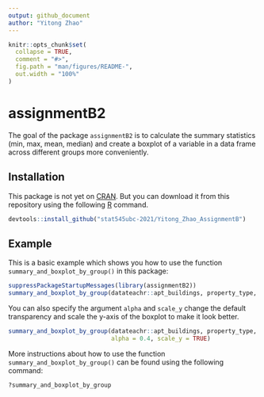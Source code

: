 ```yaml
---
output: github_document
author: "Yitong Zhao"
---
```


<!-- README.md is generated from README.Rmd. Please edit that file -->

```r
knitr::opts_chunk$set(
  collapse = TRUE,
  comment = "#>",
  fig.path = "man/figures/README-",
  out.width = "100%"
)
```

# assignmentB2

<!-- badges: start -->
<!-- badges: end -->

The goal of the package `assignmentB2` is to calculate the summary statistics (min, max, mean, median) and create a boxplot of a variable in a data frame across different groups more conveniently.

## Installation

This package is not yet on [CRAN](https://CRAN.R-project.org). But you can download it from this repository using the following [R](https://www.r-project.org/) command.

``` r
devtools::install_github("stat545ubc-2021/Yitong_Zhao_AssignmentB")
```

## Example

This is a basic example which shows you how to use the function `summary_and_boxplot_by_group()` in this package:

```r
suppressPackageStartupMessages(library(assignmentB2))
summary_and_boxplot_by_group(datateachr::apt_buildings, property_type, no_of_storeys)
```

You can also specify the argument `alpha` and `scale_y` change the default transparency and scale the y-axis of the boxplot to make it look better.

```r
summary_and_boxplot_by_group(datateachr::apt_buildings, property_type, no_of_units,
                             alpha = 0.4, scale_y = TRUE)
```

More instructions about how to use the function `summary_and_boxplot_by_group()` can be found using the following command:

```r
?summary_and_boxplot_by_group
```
